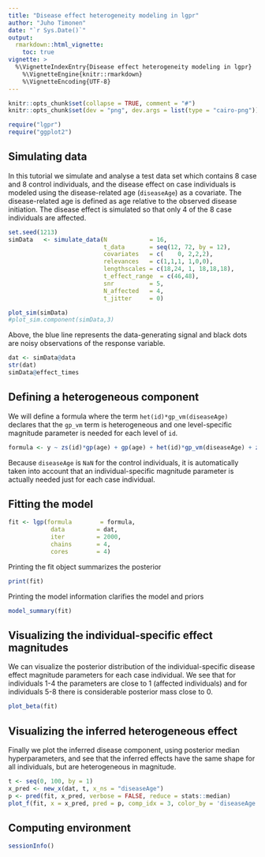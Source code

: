 ```yaml
---
title: "Disease effect heterogeneity modeling in lgpr"
author: "Juho Timonen"
date: "`r Sys.Date()`"
output: 
  rmarkdown::html_vignette:
    toc: true
vignette: >
  %\VignetteIndexEntry{Disease effect heterogeneity modeling in lgpr}
    %\VignetteEngine{knitr::rmarkdown}
    %\VignetteEncoding{UTF-8}
---
```


```r
knitr::opts_chunk$set(collapse = TRUE, comment = "#")
knitr::opts_chunk$set(dev = "png", dev.args = list(type = "cairo-png"))
```

```r
require("lgpr")
require("ggplot2")
```

## Simulating data

In this tutorial we simulate and analyse a test data set which contains 8 case and 8 control individuals, and the disease effect on case individuals is modeled using
the disease-related age (`diseaseAge`) as a covariate. The disease-related age is defined as age relative to the observed disease initiation. The disease effect is simulated so that
only 4 of the 8 case individuals are affected.

```r
set.seed(1213)
simData   <- simulate_data(N            = 16,
                           t_data       = seq(12, 72, by = 12),
                           covariates   = c(    0, 2,2,2),
                           relevances   = c(1,1,1, 1,0,0),
                           lengthscales = c(18,24, 1, 18,18,18),
                           t_effect_range  = c(46,48),
                           snr          = 5,
                           N_affected   = 4,
                           t_jitter     = 0)

plot_sim(simData)
#plot_sim.component(simData,3)
```
Above, the blue line represents the data-generating signal and black dots are
noisy observations of the response variable.

```r
dat <- simData@data
str(dat)
simData@effect_times
```

## Defining a heterogeneous component

We will define a formula where the term `het(id)*gp_vm(diseaseAge)`
declares that the `gp_vm` term is heterogeneous and one level-specific magnitude parameter is needed for each level of `id`.

```r
formula <- y ~ zs(id)*gp(age) + gp(age) + het(id)*gp_vm(diseaseAge) + zs(z1)*gp(age) + zs(z2)*gp(age) + zs(z3)*gp(age)
```

Because `diseaseAge` is `NaN` for the control individuals, it is automatically taken into account that an individual-specific magnitude parameter is actually needed just for each case individual.

## Fitting the model

```r
fit <- lgp(formula        = formula,
            data         = dat,
            iter         = 2000,
            chains       = 4,
            cores        = 4)
```

Printing the fit object summarizes the posterior
```r
print(fit)
```

Printing the model information clarifies the model and priors
```r
model_summary(fit)
```

## Visualizing the individual-specific effect magnitudes
We can visualize the posterior distribution of the individual-specific disease effect magnitude parameters for each case individual. We see
that for individuals 1-4 the parameters are close to 1 (affected individuals)
and for individuals 5-8 there is considerable posterior mass close to 0.
```r
plot_beta(fit)
```

## Visualizing the inferred heterogeneous effect
Finally we plot the inferred disease component, using posterior median
hyperparameters, and see that the inferred effects have the same shape for all individuals, but are heterogeneous in magnitude.
```r
t <- seq(0, 100, by = 1)
x_pred <- new_x(dat, t, x_ns = "diseaseAge")
p <- pred(fit, x_pred, verbose = FALSE, reduce = stats::median)
plot_f(fit, x = x_pred, pred = p, comp_idx = 3, color_by = 'diseaseAge')
```

## Computing environment

```r
sessionInfo()
```
